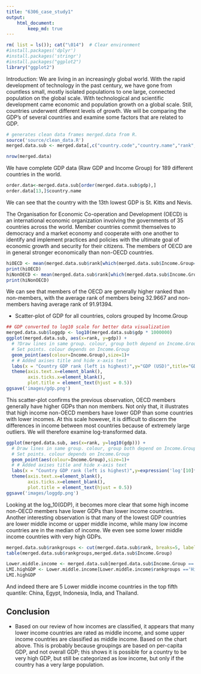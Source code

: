 ```yaml
---
title: "6306_case_study1"
output:
    html_document:
        keep_md: true
---
```


```r
rm( list = ls()); cat("\014")  # Clear environment
#install.packages('dplyr')
#install.packages('stringr')
#install.packages("ggplot2")
library("ggplot2")
```

Introduction:
We are living in an increasingly global world. With the rapid development of technology in the past century, we have gone from countless small, mostly isolated populations to one large, connected population on the global scale. With technological and scientific development came economic and population growth on a global scale. Still, countries underwent different levels of growth. We will be comparing the GDP's of several countries and examine some factors that are related to GDP. 

```r
# generates clean data frames merged.data from R.
source('source/clean_data.R')
merged.data.sub <- merged.data[,c("country.code","country.name","rank","gdp","Income.Group")]
```

```r
nrow(merged.data)
```
We have complete GDP data (Raw GDP and Income Group) for 189 different countries in the world. 

```r
order.data<-merged.data.sub[order(merged.data.sub$gdp),]
order.data[13,]$country.name
```
We can see that the country with the 13th lowest GDP is St. Kitts and Nevis. 


The Organisation for Economic Co-operation and Development (OECD) is an international economic organization involving the governments of 35 countries across the world. Member countries commit themselves to democracy and a market economy and cooperate with one another to identify and implement practices and policies with the ultimate goal of economic growth and security for their citizens.
The members of OECD are in general stronger economically than non-OECD countries. 

```r
hiOECD <- mean(merged.data.sub$rank[which(merged.data.sub$Income.Group=="High income: OECD")])
print(hiOECD)
hiNonOECD <- mean(merged.data.sub$rank[which(merged.data.sub$Income.Group=="High income: nonOECD")])
print(hiNonOECD)
```
We can see that members of the OECD are generally higher ranked than non-members, with the average rank of members being 32.9667 and non-members having average rank of 91.91394.

* Scatter-plot of GDP for all countries, colors grouped by Income.Group
```r
## GDP converted to log10 scale for better data visualization
merged.data.sub$loggdp <- log10(merged.data.sub$gdp * 1000000)
ggplot(merged.data.sub, aes(x=rank, y=gdp)) + 
  # ?Draw lines in same group. colour, group both depend on Income.Group
  # Set points. colour depends on Income.Group
  geom_point(aes(colour=Income.Group),size=1)+ 
  # # Added axises title and hide x-axis text
  labs(x = "Country GDP rank (left is highest)",y="GDP (USD)",title="GDP by Income Group") +
  theme(axis.text.x=element_blank(),
        axis.ticks.x=element_blank(),
        plot.title = element_text(hjust = 0.5))
ggsave('images/gdp.png')
```

This scatter-plot confirms the previous observation, OECD members generally have higher GDPs than non members. Not only that, it illustrates that high income non-OECD members have lower GDP than some countries with lower incomes. At this scale however, it is difficult to discern the differences in income between most countries because of extremely large outliers. We will therefore examine log-transformed data. 
```r
ggplot(merged.data.sub, aes(x=rank, y=log10(gdp))) + 
  # Draw lines in same group. colour, group both depend on Income.Group
  # Set points. colour depends on Income.Group
  geom_point(aes(colour=Income.Group),size=1)+ 
  # # Added axises title and hide x-axis text
  labs(x = "Country GDP rank (left is highest)",y=expression('log'[10]*'(GDP (USD) )'),title="GDP by Income Group") +
  theme(axis.text.x=element_blank(),
        axis.ticks.x=element_blank(), 
        plot.title = element_text(hjust = 0.5))
ggsave('images/loggdp.png')
```
Looking at the log_10(GDP), it becomes more clear that some high income non-OECD members have lower GDPs than lower income countries. Another interesting observation is that many of the lowest GDP countries are lower middle income or upper middle income, while many low income countries are in the median of income. We even see some lower middle income countries with very high GDPs.

```r
merged.data.sub$rankgroups <- cut(merged.data.sub$rank, breaks=5, labels = c("High GDP", 'Medium-High GDP', 'Medium GDP', 'Medium-Low GDP', 'Low GDP'))
table(merged.data.sub$rankgroups,merged.data.sub$Income.Group)

Lower.middle.income <- merged.data.sub[merged.data.sub$Income.Group =='Lower middle income',]
LMI.highGDP <- Lower.middle.income[Lower.middle.income$rankgroups =='High GDP',1:4]
LMI.highGDP

```
And indeed there are 5 Lower middle income countries in the top fifth quantile: China, Egypt, Indonesia, India, and Thailand.

## Conclusion

* Based on our review of how incomes are classified, it appears that many lower income countries are rated as middle income, and some upper income countries are classified as middle income.  Based on the chart above.  This is probably because groupings are based on per-capita GDP, and not overall GDP; this shows it is possible for a country to be very high GDP, but still be categorized as low income, but only if the country has a very large population.
